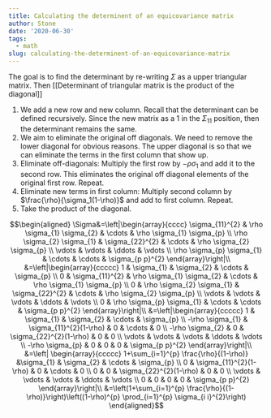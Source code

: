 ```yaml
---
title: Calculating the determinent of an equicovariance matrix
author: Stone
date: '2020-06-30'
tags:
  - math
slug: calculating-the-determinent-of-an-equicovariance-matrix
---
```



The goal is to find the determinant by re-writing $\Sigma$ as a upper triangular matrix. Then [[Determinant of triangular matrix is the product of the diagonal]] 

1. We add a new row and new column. Recall that the determinant can be defined recursively. Since the new matrix as a $1$ in the $\Sigma_{11}$ position, then the determinant remains the same.
2. We aim to eliminate the original off diagonals. We need to remove the lower diagonal for obvious reasons. The upper diagonal is so that we can eliminate the terms in the first column that show up.
3. Eliminate off-diagonals: Multiply the first row by $-\rho\sigma_1$ and add it to the second row. This eliminates the original off diagonal elements of the original first row. Repeat.
4. Eliminate new terms in first column: Multiply second column by $\frac{\rho}{\sigma_1(1-\rho)}$ and add to first column. Repeat.
5. Take the product of the diagonal.

$$\begin{aligned}
\Sigma&=\left|\begin{array}{cccc}
\sigma_{11}^{2} & \rho \sigma_{1} \sigma_{2} & \cdots & \rho \sigma_{1} \sigma_{p} \\
\rho \sigma_{2} \sigma_{1} & \sigma_{22}^{2} & \cdots & \rho \sigma_{2} \sigma_{p} \\
\vdots & \vdots & \ddots & \vdots \\
\rho \sigma_{p} \sigma_{1} & \cdots & \cdots & \sigma_{p p}^{2}
\end{array}\right|\\
&=\left|\begin{array}{ccccc}
1 & \sigma_{1} & \sigma_{2} & \cdots & \sigma_{p} \\
0 & \sigma_{11}^{2} & \rho \sigma_{1} \sigma_{2} & \cdots & \rho \sigma_{1} \sigma_{p} \\
0 & \rho \sigma_{2} \sigma_{1} & \sigma_{22}^{2} & \cdots & \rho \sigma_{2} \sigma_{p} \\
\vdots & \vdots & \vdots & \ddots & \vdots \\
0 & \rho \sigma_{p} \sigma_{1} & \cdots & \cdots & \sigma_{p p}^{2}
\end{array}\right|\\
&=\left|\begin{array}{ccccc}
1 & \sigma_{1} & \sigma_{2} & \cdots & \sigma_{p} \\
-\rho \sigma_{1} & \sigma_{11}^{2}(1-\rho) & 0 & \cdots & 0 \\
-\rho \sigma_{2} & 0 & \sigma_{22}^{2}(1-\rho) & 0 & 0 \\
\vdots & \vdots & \vdots & \ddots & \vdots \\
-\rho \sigma_{p} & 0 & 0 & 0 & \sigma_{p p}^{2}
\end{array}\right|\\
&=\left| \begin{array}{ccccc}
1+\sum_{i=1}^{p} \frac{\rho}{(1-\rho)} &\sigma_{1} & \sigma_{2} & \cdots & \sigma_{p} \\
0 & \sigma_{11}^{2}(1-\rho) & 0 & \cdots & 0 \\
0 & 0 & \sigma_{22}^{2}(1-\rho) & 0 & 0 \\
\vdots & \vdots & \vdots & \ddots & \vdots \\
0 & 0 & 0 & 0 & \sigma_{p p}^{2}
\end{array}\right|\\
&=\left(1+\sum_{i=1}^{p} \frac{\rho}{(1-\rho)}\right)\left((1-\rho)^{p} \prod_{i=1}^{p} \sigma_{i i}^{2}\right)
\end{aligned}$$


